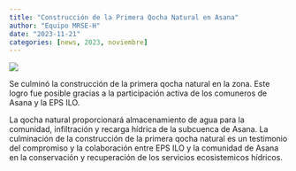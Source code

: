 ```yaml
---
title: "Construcción de la Primera Qocha Natural en Asana"
author: "Equipo MRSE-H"
date: "2023-11-21"
categories: [news, 2023, noviembre]
---
```


[![](thumbnail.jpg)](javascript:void(window.open('thumbnail.jpg','','width=600,height=400').onunload%20=%20function()%7Bwindow.history.back();%7D))

Se culminó la construcción de la primera qocha natural en la zona. Este logro fue posible gracias a la participación activa de los comuneros de Asana y la EPS ILO.

La qocha natural proporcionará almacenamiento de agua para la comunidad, infiltración y recarga hídrica de la subcuenca de Asana. La culminación de la construcción de la primera qocha natural es un testimonio del compromiso y la colaboración entre EPS ILO y la comunidad de Asana en la conservación y recuperación de los servicios ecosistemicos hídricos.
